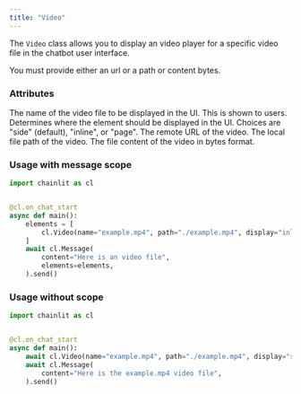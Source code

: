 ```yaml
---
title: "Video"
---
```


The `Video` class allows you to display an video player for a specific video file in the chatbot user interface.

You must provide either an url or a path or content bytes.

### Attributes

<ParamField path="name" type="str">
  The name of the video file to be displayed in the UI. This is shown to users.
</ParamField>

<ParamField path="display" type="ElementDisplay" optional>
  Determines where the element should be displayed in the UI. Choices are
  "side" (default), "inline", or "page".
</ParamField>

<ParamField path="url" type="str" optional>
  The remote URL of the video.
</ParamField>

<ParamField path="path" type="str" optional>
  The local file path of the video.
</ParamField>

<ParamField path="content" type="bytes" optional>
  The file content of the video in bytes format.
</ParamField>


### Usage with message scope

```python Code Example
import chainlit as cl


@cl.on_chat_start
async def main():
    elements = [
        cl.Video(name="example.mp4", path="./example.mp4", display="inline"),
    ]
    await cl.Message(
        content="Here is an video file",
        elements=elements,
    ).send()
```

### Usage without scope

```python Code Example
import chainlit as cl


@cl.on_chat_start
async def main():
    await cl.Video(name="example.mp4", path="./example.mp4", display="side").send()
    await cl.Message(
        content="Here is the example.mp4 video file",
    ).send()
```
